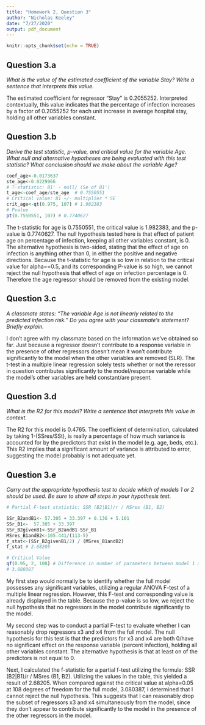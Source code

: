 ```yaml
---
title: "Homework 2, Question 3"
author: "Nicholas Keeley"
date: "7/27/2020"
output: pdf_document
---
```


```r
knitr::opts_chunk$set(echo = TRUE)
```

## Question 3.a

*What is the value of the estimated coefficient of the variable Stay? Write a sentence that interprets this value.*

The estimated coefficient for regressor "Stay" is 0.2055252. Interpreted contextually, this value indicates that the percentage of infection increases by a factor of 0.2055252 for each unit increase in average hospital stay, holding all other variables constant.

## Question 3.b

*Derive the test statistic, p-value, and critical value for the variable Age. What null and alternative hypotheses are being evaluated with this test statistic? What conclusion should we make about the variable Age?*

```r
coef_age<-0.0173637
ste_age<-0.0229966
# T-statistic: B1' - null/ (Se of B1')
t_age<-coef_age/ste_age  # 0.7550551
# Critical value: B1 +/- multiplier * SE
crit_age<-qt(0.975, 107) # 1.982383
# Pvalue
pt(0.7550551, 107) # 0.7740627
```

The t-statistic for age is 0.7550551, the critical value is 1.982383, and the p-value is 0.7740627. The null hypothesis tested here is that effect of patient age on percentage of infection, keeping all other variables constant, is 0. The alternative hypothesis is two-sided, stating that the effect of age on infection is anything other than 0, in either the positive and negative directions. Because the t-statistic for age is so low in relation to the critical value for alpha==0.5, and its corresponding P-value is so high, we cannot reject the null hypothesis that effect of age on infection percentage is 0. Therefore the age regressor should be removed from the existing model.

## Question 3.c

*A classmate states: “The variable Age is not linearly related to the predicted infection risk.” Do you agree with your classmate’s statement? Briefly explain.*

I don't agree with my classmate based on the information we've obtained so far. Just because a regressor doesn't contribute to a response variable in the presence of other regressors doesn't mean it won't contribute significantly to the model when the other variables are removed (SLR). The t-test in a multiple linear regression solely tests whether or not the reressor in question contributes significantly to the model/response variable while the model's other variables are held constant/are present.

## Question 3.d

*What is the R2 for this model? Write a sentence that interprets this value in context.*

The R2 for this model is 0.4765. The coefficient of determination, calculated by taking 1-(SSres/SSt), is really a percentage of how much variance is accounted for by the predictors that exist in the model (e.g. age, beds, etc.). This R2 implies that a significant amount of variance is attributed to error, suggesting the model probably is not adequate yet.

## Question 3.e

*Carry out the appropriate hypothesis test to decide which of models 1 or 2 should
be used. Be sure to show all steps in your hypothesis test.* 

```r

# Partial F-test statistic: SSR (B2|B1)/r / MSres (B1, B2)

SSr_B2andB1<- 57.305 + 33.397 + 0.136 + 5.101
SSr_B1<-  57.305 + 33.397
SSr_B2givenB1<-SSr_B2andB1-SSr_B1
MSres_B1andB2<-105.441/(113-5)
f_stat<-(SSr_B2givenB1/2) / (MSres_B1andB2)
f_stat # 2.68205

# Critical Value
qf(0.95, 2, 108) # Difference in number of parameters between model 1 and 2.
# 3.080387

```

My first step would normally be to identify whether the full model possesses any significant variables, utilizing a regular ANOVA F-test of a multiple linear regression. However, this F-test and corresponding value is already displayed in the table. Because the p-value is so low, we reject the null hypothesis that no regressors in the model contribute significantly to the model. 

My second step was to conduct a partial F-test to evaluate whether I can reasonably drop regressors x3 and x4 from the full model. The null hypothesis for this test is that the predictors for x3 and x4 are both 0/have no significant effect on the response variable (percent infection), holding all other variables constant. The alternative hypothesis is that at least on of the predictors is not equal to 0. 

Next, I calculated the f-statistic for a partial f-test utilizing the formula: SSR (B2|B1)/r / MSres (B1, B2). Utilizing the values in the table, this yielded a result of 2.68205. When compared against the critical value at alpha=0.05 at 108 degrees of freedom for the full model, 3.080387, I determined that I cannot reject the null hypothesis. This suggests that I can reasonably drop the subset of regressors x3 and x4 simultaneously from the model, since they don't appear to contribute significantly to the model in the presence of the other regressors in the model.


